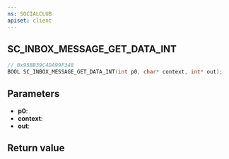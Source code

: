 ```yaml
---
ns: SOCIALCLUB
apiset: client
---
```

## SC_INBOX_MESSAGE_GET_DATA_INT

```c
// 0x95BB39C4DA99F348
BOOL SC_INBOX_MESSAGE_GET_DATA_INT(int p0, char* context, int* out);
```


## Parameters
* **p0**:
* **context**:
* **out**:

## Return value